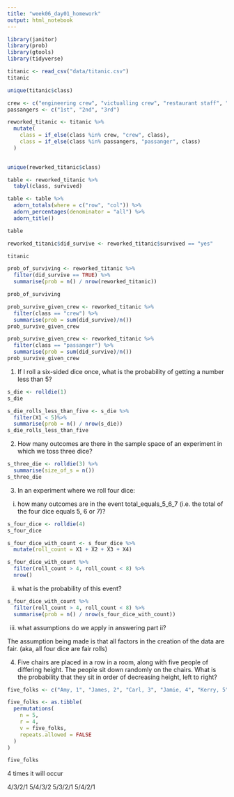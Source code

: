 ```yaml
---
title: "week06_day01_homework"
output: html_notebook
---
```


```r
library(janitor)
library(prob)
library(gtools)
library(tidyverse)
```

```r
titanic <- read_csv("data/titanic.csv")
titanic
```

```r
unique(titanic$class)
```
```r
crew <- c("engineering crew", "victualling crew", "restaurant staff", "deck crew")
passangers <- c("1st", "2nd", "3rd")

reworked_titanic <- titanic %>%
  mutate(
    class = if_else(class %in% crew, "crew", class),
    class = if_else(class %in% passangers, "passanger", class)
  ) 

    
unique(reworked_titanic$class)
```

```r
table <- reworked_titanic %>%
  tabyl(class, survived)

table <- table %>%
  adorn_totals(where = c("row", "col")) %>%
  adorn_percentages(denominator = "all") %>%
  adorn_title()

table
```

```r
reworked_titanic$did_survive <- reworked_titanic$survived == "yes"

titanic
```

```r
prob_of_surviving <- reworked_titanic %>%
  filter(did_survive == TRUE) %>%
  summarise(prob = n() / nrow(reworked_titanic))

prob_of_surviving
```

```r
prob_survive_given_crew <- reworked_titanic %>%
  filter(class == "crew") %>%
  summarise(prob = sum(did_survive)/n())
prob_survive_given_crew
```

```r
prob_survive_given_crew <- reworked_titanic %>%
  filter(class == "passanger") %>%
  summarise(prob = sum(did_survive)/n())
prob_survive_given_crew
```

1. If I roll a six-sided dice once, what is the probability of getting a number less than 5?

```r
s_die <- rolldie(1)
s_die
```
```r
s_die_rolls_less_than_five <- s_die %>%
  filter(X1 < 5)%>%
  summarise(prob = n() / nrow(s_die))
s_die_rolls_less_than_five
```


2. How many outcomes are there in the sample space of an experiment in which we toss three dice?

```r
s_three_die <- rolldie(3) %>%
  summarise(size_of_s = n())
s_three_die
```


3. In an experiment where we roll four dice:

i. how many outcomes are in the event total_equals_5_6_7 (i.e. the total of the four dice equals 5, 6 or 7)?

```r
s_four_dice <- rolldie(4) 
s_four_dice
```
```r
s_four_dice_with_count <- s_four_dice %>%
  mutate(roll_count = X1 + X2 + X3 + X4) 

s_four_dice_with_count %>%
  filter(roll_count > 4, roll_count < 8) %>%
  nrow()
```

ii. what is the probability of this event?

```r
s_four_dice_with_count %>%
  filter(roll_count > 4, roll_count < 8) %>%
  summarise(prob = n() / nrow(s_four_dice_with_count))
```


iii. what assumptions do we apply in answering part ii?

The assumption being made is that all factors in the creation of the data are fair. (aka, all four dice are fair rolls)


4. Five chairs are placed in a row in a room, along with five people of differing height. The people sit down randomly on the chairs. What is the probability that they sit in order of decreasing height, left to right?

```r
five_folks <- c("Amy, 1", "James, 2", "Carl, 3", "Jamie, 4", "Kerry, 5")

five_folks <- as.tibble(
  permutations(
    n = 5,
    r = 4,
    v = five_folks,
    repeats.allowed = FALSE
  )
)

five_folks
```

4 times it will occur

4/3/2/1   5/4/3/2   5/3/2/1   5/4/2/1 
